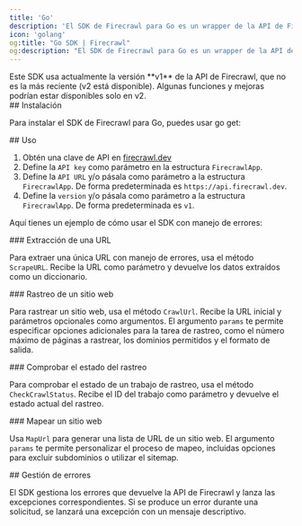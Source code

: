 ```yaml
---
title: 'Go'
description: 'El SDK de Firecrawl para Go es un wrapper de la API de Firecrawl que te permite convertir sitios web a Markdown fácilmente.'
icon: 'golang'
og:title: "Go SDK | Firecrawl"
og:description: "El SDK de Firecrawl para Go es un wrapper de la API de Firecrawl que te permite convertir sitios web a Markdown fácilmente."
---
```



<Warning>
  Este SDK usa actualmente la versión **v1** de la API de Firecrawl, que no es la más reciente (v2 está disponible). Algunas funciones y mejoras podrían estar disponibles solo en v2.
</Warning>

<div id="installation">
  ## Instalación
</div>

Para instalar el SDK de Firecrawl para Go, puedes usar go get:

<InstallGoSDK />

<div id="usage">
  ## Uso
</div>

1. Obtén una clave de API en [firecrawl.dev](https://firecrawl.dev)
2. Define la `API key` como parámetro en la estructura `FirecrawlApp`.
3. Define la `API URL` y/o pásala como parámetro a la estructura `FirecrawlApp`. De forma predeterminada es `https://api.firecrawl.dev`.
4. Define la `version` y/o pásala como parámetro a la estructura `FirecrawlApp`. De forma predeterminada es `v1`.

Aquí tienes un ejemplo de cómo usar el SDK con manejo de errores:

<ScrapeAndCrawlGoExample />

<div id="scraping-a-url">
  ### Extracción de una URL
</div>

Para extraer una única URL con manejo de errores, usa el método `ScrapeURL`. Recibe la URL como parámetro y devuelve los datos extraídos como un diccionario.

<ScrapeGoShort />

<div id="crawling-a-website">
  ### Rastreo de un sitio web
</div>

Para rastrear un sitio web, usa el método `CrawlUrl`. Recibe la URL inicial y parámetros opcionales como argumentos. El argumento `params` te permite especificar opciones adicionales para la tarea de rastreo, como el número máximo de páginas a rastrear, los dominios permitidos y el formato de salida.

<CrawlGoShort />

<div id="checking-crawl-status">
  ### Comprobar el estado del rastreo
</div>

Para comprobar el estado de un trabajo de rastreo, usa el método `CheckCrawlStatus`. Recibe el ID del trabajo como parámetro y devuelve el estado actual del rastreo.

<CheckCrawlStatusGoShort />

<div id="map-a-website">
  ### Mapear un sitio web
</div>

Usa `MapUrl` para generar una lista de URL de un sitio web. El argumento `params` te permite personalizar el proceso de mapeo, incluidas opciones para excluir subdominios o utilizar el sitemap.

<MapGoShort />

<div id="error-handling">
  ## Gestión de errores
</div>

El SDK gestiona los errores que devuelve la API de Firecrawl y lanza las excepciones correspondientes. Si se produce un error durante una solicitud, se lanzará una excepción con un mensaje descriptivo.